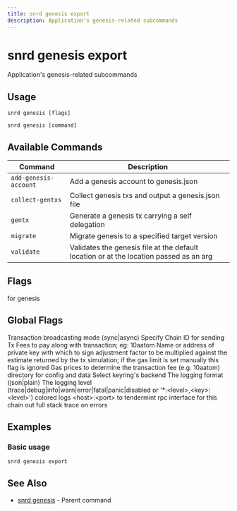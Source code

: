 ```yaml
---
title: snrd genesis export
description: Application's genesis-related subcommands
---
```


# snrd genesis export

Application's genesis-related subcommands

## Usage

```shell
snrd genesis [flags]
```

```shell
snrd genesis [command]
```

## Available Commands

| Command | Description |
|---------|-------------|
| `add-genesis-account` | Add a genesis account to genesis.json |
| `collect-gentxs` | Collect genesis txs and output a genesis.json file |
| `gentx` | Generate a genesis tx carrying a self delegation |
| `migrate` | Migrate genesis to a specified target version |
| `validate` | Validates the genesis file at the default location or at the location passed as an arg |

## Flags

<ParamField path="help" type="string">
  for genesis
</ParamField>

## Global Flags

<ParamField path="broadcast-mode" type="string" default="sync">
  Transaction broadcasting mode (sync|async)
</ParamField>

<ParamField path="chain-id" type="string">
  Specify Chain ID for sending Tx
</ParamField>

<ParamField path="fees" type="string">
  Fees to pay along with transaction; eg: 10aatom
</ParamField>

<ParamField path="from" type="string">
  Name or address of private key with which to sign
</ParamField>

<ParamField path="gas-adjustment" type="float" default="1">
  adjustment factor to be multiplied against the estimate returned by the tx simulation; if the gas limit is set manually this flag is ignored
</ParamField>

<ParamField path="gas-prices" type="string">
  Gas prices to determine the transaction fee (e.g. 10aatom)
</ParamField>

<ParamField path="home" type="string" default="/Users/prad/.sonr">
  directory for config and data
</ParamField>

<ParamField path="keyring-backend" type="string" default="os">
  Select keyring's backend
</ParamField>

<ParamField path="log_format" type="string" default="plain">
  The logging format (json|plain)
</ParamField>

<ParamField path="log_level" type="string" default="info">
  The logging level (trace|debug|info|warn|error|fatal|panic|disabled or '*:&lt;level&gt;,&lt;key&gt;:&lt;level&gt;')
</ParamField>

<ParamField path="log_no_color" type="string">
  colored logs
</ParamField>

<ParamField path="node" type="string" default="tcp://localhost:26657">
  &lt;host&gt;:&lt;port&gt; to tendermint rpc interface for this chain
</ParamField>

<ParamField path="trace" type="string">
  out full stack trace on errors
</ParamField>

## Examples

### Basic usage

```shell
snrd genesis export
```

## See Also

- [snrd genesis](./snrd_genesis.mdx) - Parent command
